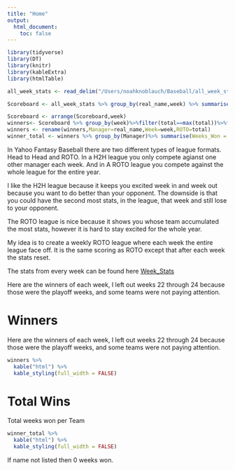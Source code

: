 ```yaml
---
title: "Home"
output:
  html_document:
    toc: false
---
```

```r
library(tidyverse)
library(DT)
library(knitr)
library(kableExtra)
library(htmlTable)

all_week_stats <- read_delim("/Users/noahknoblauch/Baseball/all_week_stats.txt",delim="\t")

Scoreboard <- all_week_stats %>% group_by(real_name,week) %>% summarise(total=sum(roto_points))

Scoreboard <- arrange(Scoreboard,week)
winners<- Scoreboard %>% group_by(week)%>%filter(total==max(total))%>%filter(week!=22,week!=23,week!=24)
winners <- rename(winners,Manager=real_name,Week=week,ROTO=total)
winner_total <- winners %>% group_by(Manager)%>% summarise(Weeks_Won = n())%>% arrange(desc(Weeks_Won))


```



In Yahoo Fantasy Baseball there are two different types of league formats.  Head to Head and ROTO.  In a H2H league you only compete agianst one other manager each week. And in A ROTO league you compete against the whole league for the entire year.

I like the H2H league because it keeps you excited week in and week out because you want to do better than your opponent.  The downside is that you could have the second most stats, in the league, that week and still lose to your opponent.  

The ROTO league is nice because it shows you whose team accumulated the most stats, however it is hard to stay excited for the whole year.


My idea is to create a weekly ROTO league where each week the entire league face off.  It is the same scoring as ROTO except that after each week the stats reset.  

The stats from every week can be found here [Week_Stats](Week_One.html)


Here are the winners of each week, I left out weeks 22 through 24 because those were the playoff weeks, and some teams were not paying attention.



# Winners
Here are the winners of each week, I left out weeks 22 through 24 because those were the playoff weeks, and some teams were not paying attention.

```r
winners %>% 
  kable("html") %>%
  kable_styling(full_width = FALSE)


```



# Total Wins
Total weeks won per Team
```r
winner_total %>% 
  kable("html") %>%
  kable_styling(full_width = FALSE)
```



If name not listed then 0 weeks won.


